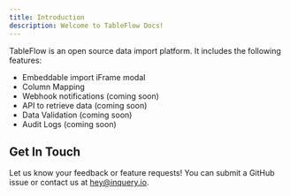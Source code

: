 ```yaml
---
title: Introduction
description: Welcome to TableFlow Docs!
---
```


TableFlow is an open source data import platform. It includes the following features:

* Embeddable import iFrame modal
* Column Mapping
* Webhook notifications (coming soon)
* API to retrieve data (coming soon)
* Data Validation (coming soon)
* Audit Logs (coming soon)

## Get In Touch
Let us know your feedback or feature requests! You can submit a GitHub issue or contact us at [hey@inquery.io](mailto:hey@inquery.io).
